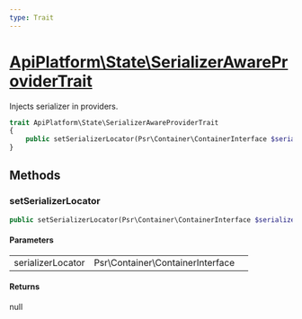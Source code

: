 ```yaml
---
type: Trait
---
```


# [ApiPlatform\State\SerializerAwareProviderTrait](/docs/v3.1/reference/State/SerializerAwareProviderTrait)

Injects serializer in providers.


```php
trait ApiPlatform\State\SerializerAwareProviderTrait
{
    public setSerializerLocator(Psr\Container\ContainerInterface $serializerLocator): null
}
```
## Methods

### setSerializerLocator



```php
public setSerializerLocator(Psr\Container\ContainerInterface $serializerLocator): null
```

#### Parameters

<table><tbody>
<tr><td>serializerLocator</td><td>Psr\Container\ContainerInterface</td><td></td></tr>
</tbody>
</table>

#### Returns

null
